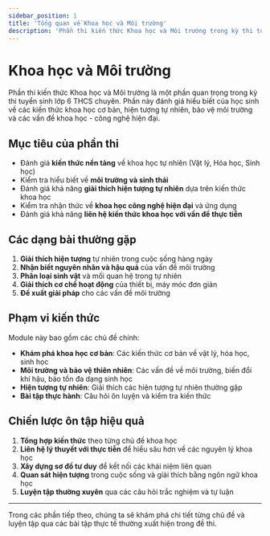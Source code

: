 ```yaml
---
sidebar_position: 1
title: 'Tổng quan về Khoa học và Môi trường'
description: 'Phần thi kiến thức Khoa học và Môi trường trong kỳ thi tuyển sinh lớp 6.'
---
```


# Khoa học và Môi trường

Phần thi kiến thức Khoa học và Môi trường là một phần quan trọng trong kỳ thi tuyển sinh lớp 6 THCS chuyên. Phần này đánh giá hiểu biết của học sinh về các kiến thức khoa học cơ bản, hiện tượng tự nhiên, bảo vệ môi trường và các vấn đề khoa học - công nghệ hiện đại.

## Mục tiêu của phần thi

- Đánh giá **kiến thức nền tảng** về khoa học tự nhiên (Vật lý, Hóa học, Sinh học)
- Kiểm tra hiểu biết về **môi trường và sinh thái**
- Đánh giá khả năng **giải thích hiện tượng tự nhiên** dựa trên kiến thức khoa học
- Kiểm tra nhận thức về **khoa học công nghệ hiện đại** và ứng dụng
- Đánh giá khả năng **liên hệ kiến thức khoa học với vấn đề thực tiễn**

## Các dạng bài thường gặp

1. **Giải thích hiện tượng** tự nhiên trong cuộc sống hàng ngày
2. **Nhận biết nguyên nhân và hậu quả** của vấn đề môi trường
3. **Phân loại sinh vật** và mối quan hệ trong tự nhiên
4. **Giải thích cơ chế hoạt động** của thiết bị, máy móc đơn giản
5. **Đề xuất giải pháp** cho các vấn đề môi trường

## Phạm vi kiến thức

Module này bao gồm các chủ đề chính:

- **Khám phá khoa học cơ bản**: Các kiến thức cơ bản về vật lý, hóa học, sinh học
- **Môi trường và bảo vệ thiên nhiên**: Các vấn đề về môi trường, biến đổi khí hậu, bảo tồn đa dạng sinh học
- **Hiện tượng tự nhiên**: Giải thích các hiện tượng tự nhiên thường gặp
- **Bài tập thực hành**: Câu hỏi ôn luyện và kiểm tra kiến thức

## Chiến lược ôn tập hiệu quả

1. **Tổng hợp kiến thức** theo từng chủ đề khoa học
2. **Liên hệ lý thuyết với thực tiễn** để hiểu sâu hơn về các nguyên lý khoa học
3. **Xây dựng sơ đồ tư duy** để kết nối các khái niệm liên quan
4. **Quan sát hiện tượng** trong cuộc sống và giải thích bằng ngôn ngữ khoa học
5. **Luyện tập thường xuyên** qua các câu hỏi trắc nghiệm và tự luận

---

Trong các phần tiếp theo, chúng ta sẽ khám phá chi tiết từng chủ đề và luyện tập qua các bài tập thực tế thường xuất hiện trong đề thi. 